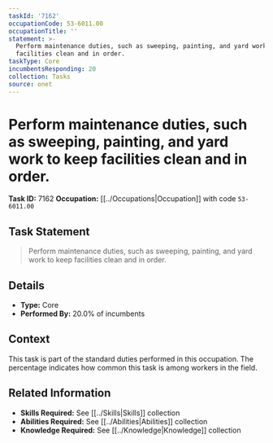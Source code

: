 ```yaml
---
taskId: '7162'
occupationCode: 53-6011.00
occupationTitle: ''
statement: >-
  Perform maintenance duties, such as sweeping, painting, and yard work to keep
  facilities clean and in order.
taskType: Core
incumbentsResponding: 20
collection: Tasks
source: onet
---
```

# Perform maintenance duties, such as sweeping, painting, and yard work to keep facilities clean and in order.

**Task ID:** 7162
**Occupation:** [[../Occupations|Occupation]] with code `53-6011.00`

## Task Statement

> Perform maintenance duties, such as sweeping, painting, and yard work to keep facilities clean and in order.

## Details

- **Type:** Core
- **Performed By:** 20.0% of incumbents

## Context

This task is part of the standard duties performed in this occupation. The percentage indicates how common this task is among workers in the field.

## Related Information

- **Skills Required:** See [[../Skills|Skills]] collection
- **Abilities Required:** See [[../Abilities|Abilities]] collection
- **Knowledge Required:** See [[../Knowledge|Knowledge]] collection
